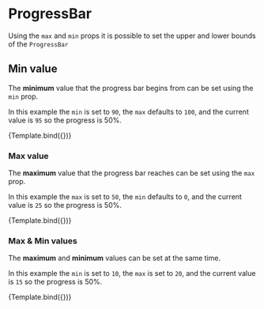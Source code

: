 

<Meta title="Components/ProgressBar/Values" component={ProgressBar} />


# ProgressBar

Using the `max` and `min` props it is possible to set the upper and lower bounds of the `ProgressBar`

## Min value

The **minimum** value that the progress bar begins from can be set using the `min` prop.

In this example the `min` is set to `90`, the `max` defaults to `100`, and the current value is `95` so the progress is 50%.

<Canvas>
  <Story name="Min Value" args={{ min: 90, now: 95, label: '90/95' }}>
    {Template.bind({})}
  </Story>
</Canvas>

### Max value

The **maximum** value that the progress bar reaches can be set using the `max` prop.

In this example the `max` is set to `50`, the `min` defaults to `0`, and the current value is `25` so the progress is 50%.

<Canvas>
  <Story name="Max Value" args={{ max: 50, now: 25, label: '25/50' }}>
    {Template.bind({})}
  </Story>
</Canvas>

### Max & Min values

The **maximum** and **minimum** values can be set at the same time.

In this example the `min` is set to `10`, the `max` is set to `20`, and the current value is `15` so the progress is 50%.

<Canvas>
  <Story
    name="Max/Min Values"
    args={{ min: 10, max: 20, now: 15, label: '50%' }}
  >
    {Template.bind({})}
  </Story>
</Canvas>
